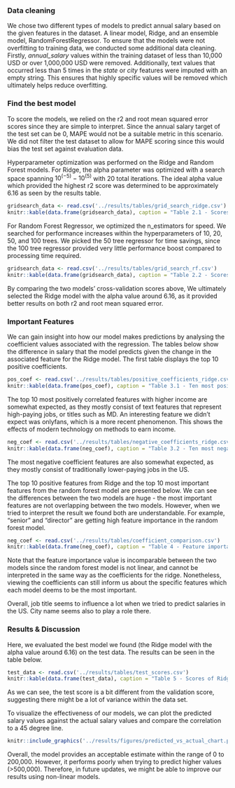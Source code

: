 ### Data cleaning

We chose two different types of models to predict annual salary based on the given features in the dataset. A linear model, Ridge, and an ensemble model, RandomForestRegressor. To ensure that the models were not overfitting to training data, we conducted some additional data cleaning. Firstly, *annual_salary* values within the training dataset of less than 10,000 USD or over 1,000,000 USD were removed. Additionally, text values that occurred less than 5 times in the *state* or *city* features were imputed with an empty string. This ensures that highly specific values will be removed which ultimately helps reduce overfitting.

### Find the best model

To score the models, we relied on the r2 and root mean squared error scores since they are simple to interpret. Since the annual salary target of the test set can be 0, MAPE would not be a suitable metric in this scenario. We did not filter the test dataset to allow for MAPE scoring since this would bias the test set against evaluation data.

Hyperparameter optimization was performed on the Ridge and Random Forest models. For Ridge, the alpha parameter was optimized with a search space spanning $10^{(-5)} - 10^{(5)}$ with 20 total iterations. The ideal alpha value which provided the highest r2 score was determined to be approximately 6.16 as seen by the results table.

```r
gridsearch_data <- read.csv('../results/tables/grid_search_ridge.csv')
knitr::kable(data.frame(gridsearch_data), caption = "Table 2.1 - Scores For Various Alpha Values")

```

For Random Forest Regressor, we optimized the n_estimators for speed. We searched for performance increases within the hyperparameters of 10, 20, 50, and 100 trees. We picked the 50 tree regressor for time savings, since the 100 tree regressor provided very little performance boost compared to processing time required.

```r
gridsearch_data <- read.csv('../results/tables/grid_search_rf.csv')
knitr::kable(data.frame(gridsearch_data), caption = "Table 2.2 - Scores For Various n_estimators")

```

By comparing the two models' cross-validation scores above, We ultimately selected the Ridge model with the alpha value around 6.16, as it provided better results on both r2 and root mean squared error.

### Important Features

We can gain insight into how our model makes predictions by analysing the coefficient values associated with the regression. The tables below show the difference in salary that the model predicts given the change in the associated feature for the Ridge model. The first table displays the top 10 positive coefficients.

```r
pos_coef <- read.csv('../results/tables/positive_coefficients_ridge.csv')
knitr::kable(data.frame(pos_coef), caption = "Table 3.1 - Ten most positive coefficients")

```

The top 10 most positively correlated features with higher income are somewhat expected, as they mostly consist of text features that represent high-paying jobs, or titles such as MD. An interesting feature we didn't expect was onlyfans, which is a more recent phenomenon. This shows the effects of modern technology on methods to earn income.

```r

neg_coef <- read.csv('../results/tables/negative_coefficients_ridge.csv')
knitr::kable(data.frame(neg_coef), caption = "Table 3.2 - Ten most negative coefficients")

```

The most negative coefficient features are also somewhat expected, as they mostly consist of traditionally lower-paying jobs in the US.

The top 10 positive features from Ridge and the top 10 most important features from the random forest model are presented below. We can see the differences between the two models are huge - the most important features are not overlapping between the two models. However, when we tried to interpret the result we found both are understandable. For example, "senior" and "director" are getting high feature importance in the random forest model.

```r

neg_coef <- read.csv('../results/tables/coefficient_comparison.csv')
knitr::kable(data.frame(neg_coef), caption = "Table 4 - Feature importance comparison")

```

Note that the feature importance value is incomparable between the two models since the random forest model is not linear, and cannot be interpreted in the same way as the coefficients for the ridge. Nonetheless, viewing the coefficients can still inform us about the specific features which each model deems to be the most important.

Overall, job title seems to influence a lot when we tried to predict salaries in the US. City name seems also to play a role there.

### Results & Discussion

Here, we evaluated the best model we found (the Ridge model with the alpha value around 6.16) on the test data. The results can be seen in the table below.

```r
test_data <- read.csv('../results/tables/test_scores.csv')
knitr::kable(data.frame(test_data), caption = "Table 5 - Scores of Ridge Model on Test Data")

```

As we can see, the test score is a bit different from the validation score, suggesting there might be a lot of variance within the data set.

To visualize the effectiveness of our models, we can plot the predicted salary values against the actual salary values and compare the correlation to a 45 degree line.

```r
knitr::include_graphics('../results/figures/predicted_vs_actual_chart.png')

```

Overall, the model provides an acceptable estimate within the range of 0 to 200,000. However, it performs poorly when trying to predict higher values (>500,000). Therefore, in future updates, we might be able to improve our results using non-linear models.
